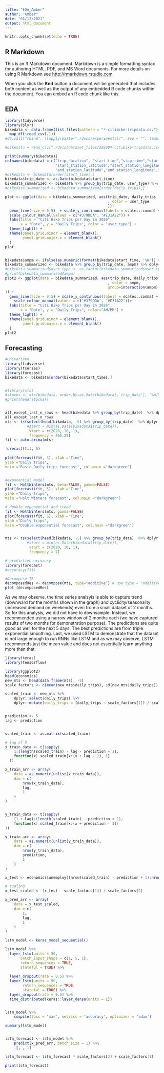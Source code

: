 ```yaml
---
title: "EDA_Amber"
author: "Amber"
date: "01/12/2021"
output: html_document
---
```


```r
knitr::opts_chunk$set(echo = TRUE)
```

## R Markdown

This is an R Markdown document. Markdown is a simple formatting syntax for authoring HTML, PDF, and MS Word documents. For more details on using R Markdown see <http://rmarkdown.rstudio.com>.

When you click the **Knit** button a document will be generated that includes both content as well as the output of any embedded R code chunks within the document. You can embed an R code chunk like this:

## EDA
```r
library(tidyverse)
library(plyr)
bikedata <- data.frame(list.files(pattern = "*-citibike-tripdata.csv") %>% 
  map_df(~read_csv(.)))
#do.call("rbind", (lapply(paste("./docs/experimental/", sep = "", temp), read.delim)))

#bikedata = read_csv("./docs/dataset_files/202004-citibike-tripdata.csv")

print(summary(bikedata))
colnames(bikedata) = c("trip_duration", "start_time","stop_time","start_station_id","start_station_name",
                       "start_station_latitude","start_station_longitude","end_station_id","end_station_name",
                       "end_station_latitude","end_station_longitude","bike_id","user_type","birth_year","gender")
#bikedata <- bikedata[order(start_time),]
bikedata$trip_date <- as.Date(bikedata$start_time)
bikedata_summarized <- bikedata %>% group_by(trip_date, user_type) %>% dplyr::summarise(daily_trips = n())
#bikedata_summarized <- bikedata_summarized[order(daily_trips),]

plot <- ggplot(data = bikedata_summarized, aes(trip_date, daily_trips
                                               , color = user_type
                                               ))+
  geom_line(size = 0.5)  + scale_y_continuous(labels = scales::comma) +
  scale_colour_manual(values = c("#379DDA", "#E31A22")) + 
  labs(title = "Citi Bike Trips per Day in 2020",
       x = "Date", y = "Daily Trips", color = "user_type") +
  theme_light() +
  theme(panel.grid.minor = element_blank(),
        panel.grid.major.x = element_blank()
  )
plot


bikedata$ampm <- ifelse(as.numeric(format(bikedata$start_time, '%H')) > 12, 'PM', 'AM')
bikedata_summarized <- bikedata %>% group_by(trip_date, ampm) %>% dplyr::summarise(daily_trips = n())
#bikedata_summarized$user_type <- as.factor(bikedata_summarized$user_type)
#print(bikedata_summarized$ampm)
plot2 <- ggplot(data = bikedata_summarized, aes(trip_date, daily_trips
                                               , color = ampm,
                                               group=interaction(ampm)
)) +
  geom_line(size = 0.5) + scale_y_continuous(labels = scales::comma) +
    scale_colour_manual(values = c("#379DDA", "#E31A22"))+
  labs(title = "Citi Bike Trips per Day in 2020",
       x = "Date", y = "Daily Trips", color="AM/PM") +
  theme_light() +
  theme(panel.grid.minor = element_blank(),
        panel.grid.major.x = element_blank()
  )
plot2

```

## Forecasting

```r
#Univariate
library(tidyverse)
library(tseries)
library(forecast)
bikedata <- bikedata[order(bikedata$start_time),]


#library(xts)
#stocks <- xts(bikedata, order.by=as.Date(bikedata[,'trip_date'], "%m/%d/%Y"))
#print(head(stocks))


all_except_last_n_rows <- head(bikedata %>% group_by(trip_date)  %>% dplyr::summarise(daily_trips = n()), -5)
all_except_last_n_rows
mts <- ts(select(head(bikedata, -5) %>% group_by(trip_date)  %>% dplyr::summarise(daily_trips = n()), c('daily_trips')),
          #start = min(as.Date(bikedata$trip_date)),
           start = c(2020, 10, 1),
           frequency = 365.25)
fit <- auto.arima(mts)

forecast(fit, 5)
   
plot(forecast(fit, 5), xlab ="Time",
ylab ="Daily trips",
main ="Basic Daily trips forecast", col.main ="darkgreen") 


#exponential model
fit <- HoltWinters(mts, beta=FALSE, gamma=FALSE)
plot(forecast(fit, 5), xlab ="Time",
ylab ="Daily trips",
main ="Holt Winters forecast", col.main ="darkgreen")

# double exponential and trend
fit <- HoltWinters(mts, gamma=FALSE)
plot(forecast(fit, 5), xlab ="Time",
ylab ="Daily trips",
main ="Double exponential forecast", col.main ="darkgreen")


mts <- ts(select(head(bikedata, -5) %>% group_by(trip_date)  %>% dplyr::summarise(daily_trips = n()), c('daily_trips')),
          #start = min(as.Date(bikedata$trip_date)),
           start = c(2020, 10, 1),
           frequency = 7)

# predictive accuracy
library(forecast)
#accuracy(fit)

#Decompose TS
decomposedRes <- decompose(mts, type="additive") # use type = "additive" for additive components
plot (decomposedRes)


```
As we may observe, the time series analsyis is able to capture trend (downward for the months shown in the graph) and cyclicity/seasonality (increased demand on weekends) even from a small dataset of 2 months. So for this analysis, we did not have to downsample. Instead, we recommended using a narrow window of 2 months each (we have captured results of two months for demonstration purpose).
The predictions are quite good as well for the next 5 days. The best predictions are from triple exponential smoothing.
Last, we used LSTM to demonstrate that the dataset is not large enough to run RNNs like LSTM and as we may observe, LSTM recommends just the mean value and does not essentially learn anything more than that.
```r
library(keras)
library(tensorflow)

library(ggplot2)
head(economics)
new_mts <- head(data.frame(mts), -5)
scale_factors <- c(mean(new_mts$daily_trips), sd(new_mts$daily_trips))

scaled_train <- new_mts %>%
    dplyr::select(daily_trips) %>%
    dplyr::mutate(daily_trips = (daily_trips - scale_factors[1]) / scale_factors[2])


prediction <- 5
lag <- prediction


scaled_train <- as.matrix(scaled_train)

# lag of 5
x_train_data <- t(sapply(
    1:(length(scaled_train) - lag - prediction + 1),
    function(x) scaled_train[x:(x + lag - 1), 1]
  ))

x_train_arr <- array(
    data = as.numeric(unlist(x_train_data)),
    dim = c(
        nrow(x_train_data),
        lag,
        1
    )
)


y_train_data <- t(sapply(
    (1 + lag):(length(scaled_train) - prediction + 1),
    function(x) scaled_train[x:(x + prediction - 1)]
))

y_train_arr <- array(
    data = as.numeric(unlist(y_train_data)),
    dim = c(
        nrow(y_train_data),
        prediction,
        1
    )
)

x_test <- economics$unemploy[(nrow(scaled_train) - prediction + 1):nrow(scaled_train)]

# scaling
x_test_scaled <- (x_test - scale_factors[1]) / scale_factors[2]

x_pred_arr <- array(
    data = x_test_scaled,
    dim = c(
        1,
        lag,
        1
    )
)

lstm_model <- keras_model_sequential()

lstm_model %>%
  layer_lstm(units = 50, 
       batch_input_shape = c(1, 5, 1), 
       return_sequences = TRUE,
       stateful = TRUE) %>%
  
  layer_dropout(rate = 0.5) %>%
  layer_lstm(units = 50,
        return_sequences = TRUE,
        stateful = TRUE) %>%
  layer_dropout(rate = 0.5) %>%
  time_distributed(keras::layer_dense(units = 1))


lstm_model %>%
    compile(loss = 'mae', metrics = 'accuracy', optimizer = 'adam')

summary(lstm_model)


lstm_forecast <- lstm_model %>%
    predict(x_pred_arr, batch_size = 1) %>%
    .[, , 1]

lstm_forecast <- lstm_forecast * scale_factors[2] + scale_factors[1]

print(lstm_forecast)





```